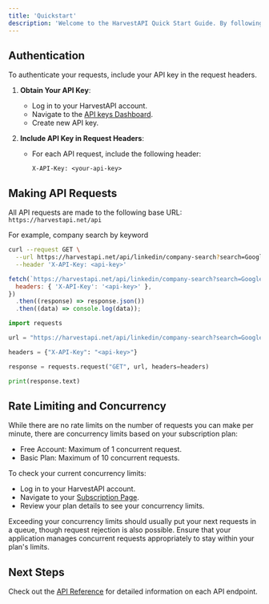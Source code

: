 ```yaml
---
title: 'Quickstart'
description: 'Welcome to the HarvestAPI Quick Start Guide. By following the steps outlined below, you will be able to authenticate and make your API requests.'
---
```


## Authentication

To authenticate your requests, include your API key in the request headers.

1. **Obtain Your API Key**:

   - Log in to your HarvestAPI account.
   - Navigate to the [API keys Dashboard](https://harvestapi.net/admin/api-keys).
   - Create new API key.

2. **Include API Key in Request Headers**:

   - For each API request, include the following header:

     ```
     X-API-Key: <your-api-key>
     ```

## Making API Requests

All API requests are made to the following base URL: `https://harvestapi.net/api`

For example, company search by keyword

<CodeGroup>

```bash cURL
curl --request GET \
  --url https://harvestapi.net/api/linkedin/company-search?search=Google \
  --header 'X-API-Key: <api-key>'
```

```javascript JavaScript
fetch(`https://harvestapi.net/api/linkedin/company-search?search=Google`, {
  headers: { 'X-API-Key': '<api-key>' },
})
  .then((response) => response.json())
  .then((data) => console.log(data));
```

```python Python
import requests

url = "https://harvestapi.net/api/linkedin/company-search?search=Google"

headers = {"X-API-Key": "<api-key>"}

response = requests.request("GET", url, headers=headers)

print(response.text)
```

</CodeGroup>

## Rate Limiting and Concurrency

While there are no rate limits on the number of requests you can make per minute, there are concurrency limits based on your subscription plan:

- Free Account: Maximum of 1 concurrent request.
- Basic Plan: Maximum of 10 concurrent requests.

To check your current concurrency limits:

- Log in to your HarvestAPI account.
- Navigate to your [Subscription Page](https://harvestapi.net/admin/subscription).
- Review your plan details to see your concurrency limits.

Exceeding your concurrency limits should usually put your next requests in a queue,
though request rejection is also possible. Ensure that your application manages concurrent requests appropriately
to stay within your plan's limits.

## Next Steps

Check out the [API Reference](/linkedin-api-reference) for detailed information on each API endpoint.
